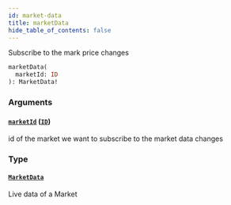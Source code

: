 ```yaml
---
id: market-data
title: marketData
hide_table_of_contents: false
---
```



Subscribe to the mark price changes

```graphql
marketData(
  marketId: ID
): MarketData!
```


### Arguments

#### [`marketId`](#) ([`ID`](/docs/testnet/graphql/scalars/id))

id of the market we want to subscribe to the market data changes


### Type

#### [`MarketData`](/docs/testnet/graphql/objects/market-data)

Live data of a Market




